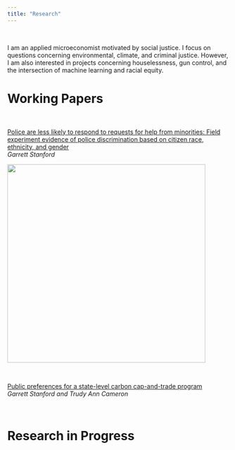 ```yaml
---
title: "Research"
---
```

<br>

I am an applied microeconomist motivated by social justice. I focus on questions concerning environmental, climate, and criminal justice. However, I am also interested in projects concerning houselessness, gun control, and the intersection of machine learning and racial equity. 
<br>

# Working Papers

<br>

[Police are less likely to respond to requests for help from minorities: Field experiment evidence of police discrimination based on citizen race, ethnicity, and gender](papers/draft_officer_complaint_audit.pdf)
<br> *Garrett Stanford*
<br>

<img src="images/figures/main results.png" width = "450">
<br>

<br>

[Public preferences for a state-level carbon cap-and-trade program](papers/draft_carbon_cap_and_trade.pdf) 
<br> *Garrett Stanford and Trudy Ann Cameron*



<br>

# Research in Progress







